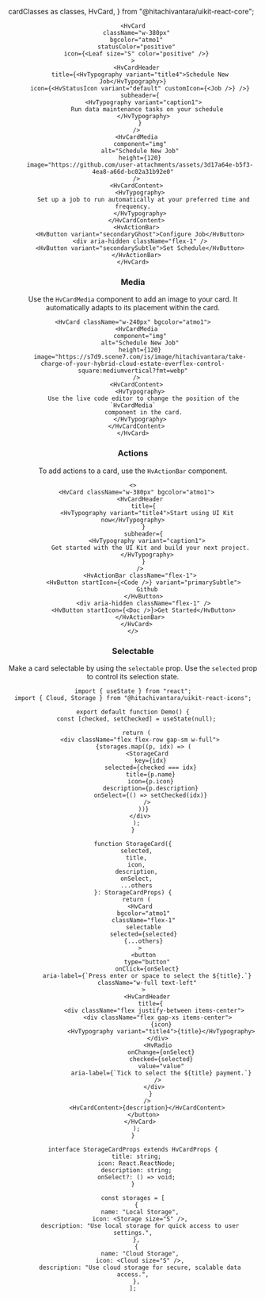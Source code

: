   cardClasses as classes,
  HvCard,
} from "@hitachivantara/uikit-react-core";


<Header
  params={{
    name: "Card",
    classes,
    subComponents: ["Header", "Content", "Media"],
  }}
/>

```tsx live
<HvCard
  className="w-380px"
  bgcolor="atmo1"
  statusColor="positive"
  icon={<Leaf size="S" color="positive" />}
>
  <HvCardHeader
    title={<HvTypography variant="title4">Schedule New Job</HvTypography>}
    icon={<HvStatusIcon variant="default" customIcon={<Job />} />}
    subheader={
      <HvTypography variant="caption1">
        Run data maintenance tasks on your schedule
      </HvTypography>
    }
  />
  <HvCardMedia
    component="img"
    alt="Schedule New Job"
    height={120}
    image="https://github.com/user-attachments/assets/3d17a64e-b5f3-4ea8-a66d-bc02a31b92e0"
  />
  <HvCardContent>
    <HvTypography>
      Set up a job to run automatically at your preferred time and frequency.
    </HvTypography>
  </HvCardContent>
  <HvActionBar>
    <HvButton variant="secondaryGhost">Configure Job</HvButton>
    <div aria-hidden className="flex-1" />
    <HvButton variant="secondarySubtle">Set Schedule</HvButton>
  </HvActionBar>
</HvCard>
```

### Media

Use the `HvCardMedia` component to add an image to your card. It automatically adapts to its placement within the card.

```tsx live
<HvCard className="w-240px" bgcolor="atmo1">
  <HvCardMedia
    component="img"
    alt="Schedule New Job"
    height={120}
    image="https://s7d9.scene7.com/is/image/hitachivantara/take-charge-of-your-hybrid-cloud-estate-everflex-control-square:mediumvertical?fmt=webp"
  />
  <HvCardContent>
    <HvTypography>
      Use the live code editor to change the position of the `HvCardMedia`
      component in the card.
    </HvTypography>
  </HvCardContent>
</HvCard>
```

### Actions

To add actions to a card, use the `HvActionBar` component.

```tsx live
<>
  <HvCard className="w-380px" bgcolor="atmo1">
    <HvCardHeader
      title={
        <HvTypography variant="title4">Start using UI Kit now</HvTypography>
      }
      subheader={
        <HvTypography variant="caption1">
          Get started with the UI Kit and build your next project.
        </HvTypography>
      }
    />
    <HvActionBar className="flex-1">
      <HvButton startIcon={<Code />} variant="primarySubtle">
        Github
      </HvButton>
      <div aria-hidden className="flex-1" />
      <HvButton startIcon={<Doc />}>Get Started</HvButton>
    </HvActionBar>
  </HvCard>
</>
```

### Selectable

Make a card selectable by using the `selectable` prop. Use the `selected` prop to control its selection state.

```tsx live
import { useState } from "react";
import { Cloud, Storage } from "@hitachivantara/uikit-react-icons";

export default function Demo() {
  const [checked, setChecked] = useState(null);

  return (
    <div className="flex flex-row gap-sm w-full">
      {storages.map((p, idx) => (
        <StorageCard
          key={idx}
          selected={checked === idx}
          title={p.name}
          icon={p.icon}
          description={p.description}
          onSelect={() => setChecked(idx)}
        />
      ))}
    </div>
  );
}

function StorageCard({
  selected,
  title,
  icon,
  description,
  onSelect,
  ...others
}: StorageCardProps) {
  return (
    <HvCard
      bgcolor="atmo1"
      className="flex-1"
      selectable
      selected={selected}
      {...others}
    >
      <button
        type="button"
        onClick={onSelect}
        aria-label={`Press enter or space to select the ${title}.`}
        className="w-full text-left"
      >
        <HvCardHeader
          title={
            <div className="flex justify-between items-center">
              <div className="flex gap-xs items-center">
                {icon}
                <HvTypography variant="title4">{title}</HvTypography>
              </div>
              <HvRadio
                onChange={onSelect}
                checked={selected}
                value="value"
                aria-label={`Tick to select the ${title} payment.`}
              />
            </div>
          }
        />
        <HvCardContent>{description}</HvCardContent>
      </button>
    </HvCard>
  );
}

interface StorageCardProps extends HvCardProps {
  title: string;
  icon: React.ReactNode;
  description: string;
  onSelect?: () => void;
}

const storages = [
  {
    name: "Local Storage",
    icon: <Storage size="S" />,
    description: "Use local storage for quick access to user settings.",
  },
  {
    name: "Cloud Storage",
    icon: <Cloud size="S" />,
    description: "Use cloud storage for secure, scalable data access.",
  },
];
```
